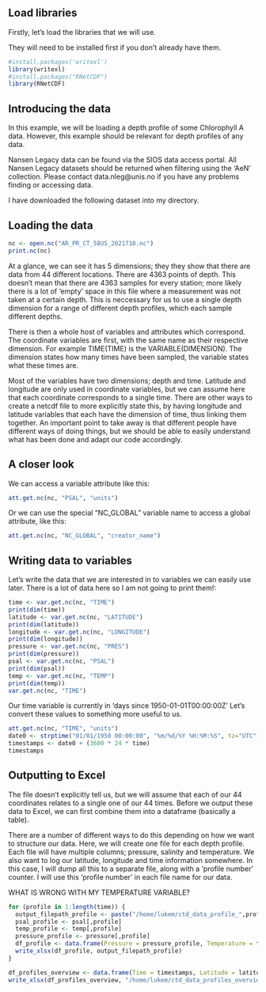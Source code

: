 ## Load libraries

Firstly, let's load the libraries that we will use.

They will need to be installed first if you don't already have them.

```r
#install.packages('writexl')
library(writexl)
#install.packages("RNetCDF")
library(RNetCDF)
```

## Introducing the data

In this example, we will be loading a depth profile of some Chlorophyll A data. However, this example should be relevant for depth profiles of any data.

Nansen Legacy data can be found via the SIOS data access portal. All Nansen Legacy datasets should be returned when filtering using the 'AeN' collection. Please contact data.nleg@unis.no if you have any problems finding or accessing data.

I have downloaded the following dataset into my directory.

## Loading the data

```r
nc <- open.nc("AR_PR_CT_58US_2021710.nc")
print.nc(nc)
```

At a glance, we can see it has 5 dimensions; they they show that there are data from 44 different locations. There are 4363 points of depth. This doesn't mean that there are 4363 samples for every station; more likely there is a lot of 'empty' space in this file where a measurement was not taken at a certain depth. This is neccessary for us to use a single depth dimension for a range of different depth profiles, which each sample different depths.

There is then a whole host of variables and attributes which correspond. The coordinate variables are first, with the same name as their respective dimension. For example TIME(TIME) is the VARIABLE(DIMENSION). The dimension states how many times have been sampled, the variable states what these times are.

Most of the variables have two dimensions; depth and time. Latitude and longitude are only used in coordinate variables, but we can assume here that each coordinate corresponds to a single time. There are other ways to create a netcdf file to more explicitly state this, by having longitude and latitude variables that each have the dimension of time, thus linking them together. An important point to take away is that different people have different ways of doing things, but we should be able to easily understand what has been done and adapt our code accordingly. 

## A closer look

We can access a variable attribute like this:

```r
att.get.nc(nc, "PSAL", "units")
```

Or we can use the special "NC_GLOBAL" variable name to access a global attribute, like this:

```r
att.get.nc(nc, "NC_GLOBAL", "creator_name")
```

## Writing data to variables

Let's write the data that we are interested in to variables we can easily use later. There is a lot of data here so I am not going to print them!:

```r
time <- var.get.nc(nc, "TIME")
print(dim(time))
latitude <- var.get.nc(nc, "LATITUDE")
print(dim(latitude))
longitude <- var.get.nc(nc, "LONGITUDE")
print(dim(longitude))
pressure <- var.get.nc(nc, "PRES")
print(dim(pressure))
psal <- var.get.nc(nc, "PSAL")
print(dim(psal))
temp <- var.get.nc(nc, "TEMP")
print(dim(temp))
var.get.nc(nc, "TIME")
```


Our time variable is currently in 'days since 1950-01-01T00:00:00Z' Let's convert these values to something more useful to us.

```r
att.get.nc(nc, "TIME", "units")
date0 <- strptime("01/01/1950 00:00:00", "%m/%d/%Y %H:%M:%S", tz="UTC")
timestamps <- date0 + (3600 * 24 * time)
timestamps
```

## Outputting to Excel

The file doesn't explicitly tell us, but we will assume that each of our 44 coordinates relates to a single one of our 44 times. Before we output these data to Excel, we can first combine them into a dataframe (basically a table).

There are a number of different ways to do this depending on how we want to structure our data. Here, we will create one file for each depth profile. Each file will have multiple columns; pressure, salinity and temperature. We also want to log our latitude, longitude and time information somewhere. In this case, I will dump all this to a separate file, along with a 'profile number' counter. I will use this 'profile number' in each file name for our data. 

WHAT IS WRONG WITH MY TEMPERATURE VARIABLE?

```r
for (profile in 1:length(time)) {
  output_filepath_profile <- paste("/home/lukem/ctd_data_profile_",profile,".xlsx", sep="")
  psal_profile <- psal[,profile]
  temp_profile <- temp[,profile]
  pressure_profile <- pressure[,profile]
  df_profile <- data.frame(Pressure = pressure_profile, Temperature = temp_profile, PracticalSalinity = psal_profile)
  write_xlsx(df_profile, output_filepath_profile)
}

df_profiles_overview <- data.frame(Time = timestamps, Latitude = latitude, Longitude = longitude)
write_xlsx(df_profiles_overview, "/home/lukem/ctd_data_profiles_overview.xlsx")
```
